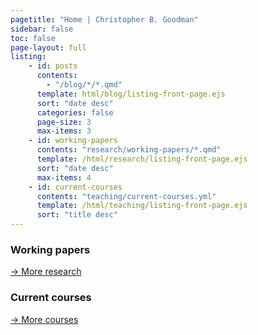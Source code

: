```yaml
---
pagetitle: "Home | Christopher B. Goodman"
sidebar: false
toc: false
page-layout: full
listing:
    - id: posts
      contents: 
        - "/blog/*/*.qmd"
      template: html/blog/listing-front-page.ejs
      sort: "date desc"
      categories: false
      page-size: 3
      max-items: 3
    - id: working-papers
      contents: "research/working-papers/*.qmd"
      template: /html/research/listing-front-page.ejs
      sort: "date desc"
      max-items: 4
    - id: current-courses
      contents: "teaching/current-courses.yml"
      template: /html/teaching/listing-front-page.ejs
      sort: "title desc"
---
```


::: {.grid} :::

::: {.g-col-12 .g-col-md-8}

###
:::{#posts}
:::

:::

::: {.g-col-12 .g-col-md-4}

### Working papers
:::{#working-papers}
:::
[→ More research](research/index.qmd)

### Current courses
:::{#current-courses}
:::
[→ More courses](teaching/index.qmd)

:::

:::


